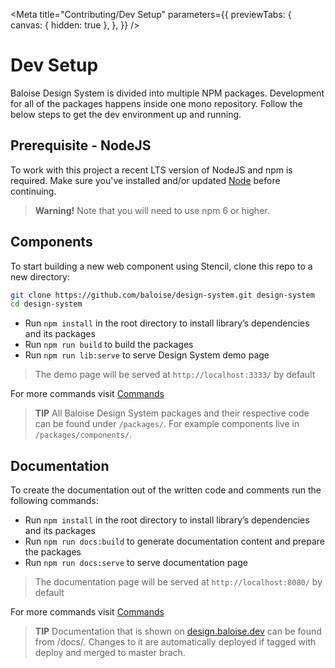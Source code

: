 
<Meta
  title="Contributing/Dev Setup"
  parameters={{
    previewTabs: {
      canvas: { hidden: true },
    },
  }}
/>

# Dev Setup

Baloise Design System is divided into multiple NPM packages. Development for all of the packages happens inside one mono repository. Follow the below steps to get the dev environment up and running.

## Prerequisite - NodeJS

To work with this project a recent LTS version of NodeJS and npm is required. Make sure you've installed and/or updated [Node](https://nodejs.org/en/) before continuing.

> **Warning!**
> Note that you will need to use npm 6 or higher.

## Components

To start building a new web component using Stencil, clone this repo to a new directory:

```bash
git clone https://github.com/baloise/design-system.git design-system
cd design-system
```

- Run `npm install` in the root directory to install library’s dependencies and its packages
- Run `npm run build` to build the packages
- Run `npm run lib:serve` to serve Design System demo page

> The demo page will be served at `http://localhost:3333/` by default

For more commands visit [Commands](/guide/development/commands.html)

> **TIP**
> All Baloise Design System packages and their respective code can be found under `/packages/`. For example components live in `/packages/components/`.

## Documentation

To create the documentation out of the written code and comments run the following commands:

- Run `npm install` in the root directory to install library’s dependencies and its packages
- Run `npm run docs:build` to generate documentation content and prepare the packages
- Run `npm run docs:serve` to serve documentation page

> The documentation page will be served at `http://localhost:8080/` by default

For more commands visit [Commands](/guide/development/commands.html)

> **TIP**
> Documentation that is shown on [design.baloise.dev](https://design.baloise.dev/) can be found from /docs/. Changes to it are automatically deployed if tagged with deploy and merged to master brach.
